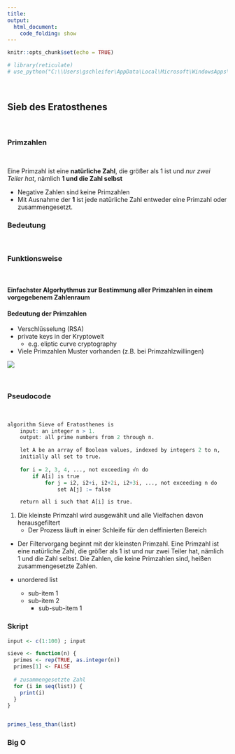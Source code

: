 ```yaml
---
title: 
output:
  html_document:
    code_folding: show
---
```



```r
knitr::opts_chunk$set(echo = TRUE)

# library(reticulate)
# use_python("C:\\Users\gschleifer\AppData\Local\Microsoft\WindowsApps\python.exe")
```
<br>

## __Sieb des Eratosthenes__ {.tabset .tabset-pills}
<br>


### Primzahlen {.active}
<br>

Eine Primzahl ist eine __natürliche Zahl__, die größer als 1 ist und _nur zwei Teiler hat_, nämlich __1 und die Zahl selbst__

- Negative Zahlen sind keine Primzahlen
- Mit Ausnahme der __1__ ist jede natürliche Zahl entweder eine Primzahl oder zusammengesetzt.


### Bedeutung
<br>

### Funktionsweise
<br>


#### Einfachster Algorhythmus zur Bestimmung aller Primzahlen in einem vorgegebenem Zahlenraum

#### Bedeutung der Primzahlen 

* Verschlüsselung (RSA)
* private keys in der Kryptowelt
    - e.g. eliptic curve cryptography
* Viele Primzahlen Muster vorhanden (z.B. bei Primzahlzwillingen)
<br>

![](../MWTek/Screenshot 2024-11-08 104248.png)




<br>

### Pseudocode
<br>

```r
algorithm Sieve of Eratosthenes is
    input: an integer n > 1.
    output: all prime numbers from 2 through n.

    let A be an array of Boolean values, indexed by integers 2 to n,
    initially all set to true.
    
    for i = 2, 3, 4, ..., not exceeding √n do
        if A[i] is true
            for j = i2, i2+i, i2+2i, i2+3i, ..., not exceeding n do
                set A[j] := false

    return all i such that A[i] is true.
```
1. Die kleinste Primzahl wird ausgewählt und alle Vielfachen davon herausgefiltert
    - Der Prozess läuft in einer Schleife für den deffinierten Bereich

* Der Filtervorgang beginnt mit der kleinsten Primzahl. Eine Primzahl ist eine natürliche Zahl, die größer als 1 ist und nur zwei Teiler hat, nämlich 1 und die Zahl selbst. Die Zahlen, die keine Primzahlen sind, heißen zusammengesetzte Zahlen.


* unordered list
    + sub-item 1 
    + sub-item 2 
        - sub-sub-item 1
        
### Skript
```r
input <- c(1:100) ; input
```

```r
sieve <- function(n) {
  primes <- rep(TRUE, as.integer(n))
  primes[1] <- FALSE
  
  # zusammengesetzte Zahl
  for (i in seq(list)) {
    print(i)
  }
}


primes_less_than(list)
```


### Big O


<br>

<br>


